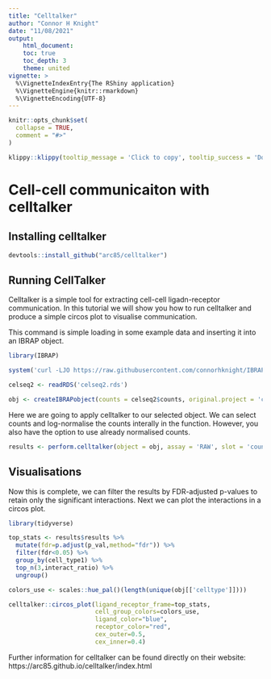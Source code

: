 ```yaml
---
title: "Celltalker"
author: "Connor H Knight"
date: "11/08/2021"
output: 
    html_document:
    toc: true
    toc_depth: 3
    theme: united
vignette: >
  %\VignetteIndexEntry{The RShiny application}
  %\VignetteEngine{knitr::rmarkdown}
  %\VignetteEncoding{UTF-8}
---
```


```r
knitr::opts_chunk$set(
  collapse = TRUE,
  comment = "#>"
)
```

```r
klippy::klippy(tooltip_message = 'Click to copy', tooltip_success = 'Done', position = c('bottom', 'right'))
```

# Cell-cell communicaiton with celltalker

## Installing celltalker

```r

devtools::install_github("arc85/celltalker")

```

## Running CellTalker

Celltalker is a simple tool for extracting cell-cell ligadn-receptor communication. In this tutorial we will show you how to run celltalker and produce a simple circos plot to visualise communication. 

This command is simple loading in some example data and inserting it into an IBRAP object.

```r

library(IBRAP)

system('curl -LJO https://raw.githubusercontent.com/connorhknight/IBRAP/main/data/celseq2.rds')

celseq2 <- readRDS('celseq2.rds')

obj <- createIBRAPobject(counts = celseq2$counts, original.project = 'celseq2', meta.data = celseq2$metadata) 

```

Here we are going to apply celltalker to our selected object. We can select counts and log-normalise the counts interally in the function. However, you also have the option to use already normalised counts. 

```r

results <- perform.celltalker(object = obj, assay = 'RAW', slot = 'counts', clust.method = 'metadata', column = 'celltype')

```

## Visualisations

Now this is complete, we can filter the results by FDR-adjusted p-values to retain only the significant interactions. Next we can plot the interactions in a circos plot. 

```r

library(tidyverse)

top_stats <- results$results %>%
  mutate(fdr=p.adjust(p_val,method="fdr")) %>%
  filter(fdr<0.05) %>%
  group_by(cell_type1) %>%
  top_n(3,interact_ratio) %>%
  ungroup()

colors_use <- scales::hue_pal()(length(unique(obj[['celltype']])))

celltalker::circos_plot(ligand_receptor_frame=top_stats,
                        cell_group_colors=colors_use,
                        ligand_color="blue",
                        receptor_color="red",
                        cex_outer=0.5,
                        cex_inner=0.4)

```

Further information for celltalker can be found directly on their website: https://arc85.github.io/celltalker/index.html

